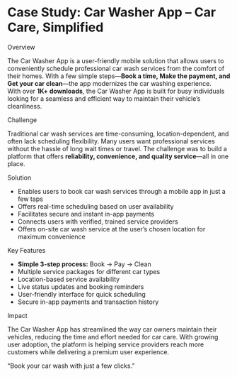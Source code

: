 
#  Case Study: <span className="text-primary">Car Washer App</span> – Car Care, Simplified


<p className="text-3xl md:text-4xl font-semibold py-4 mt-6 text-primary">
  Overview
</p>

The Car Washer App is a user-friendly mobile solution that allows users to conveniently 
schedule professional car wash services from the comfort of their homes. With a few simple 
steps—**Book a time, Make the payment, and Get your car clean**—the app modernizes the 
car washing experience.  
With over **1K+ downloads**, the Car Washer App is built for busy individuals looking for 
a seamless and efficient way to maintain their vehicle’s cleanliness.

<p className="text-3xl md:text-4xl font-semibold py-4 mt-6 text-primary">
  Challenge
</p>

Traditional car wash services are time-consuming, location-dependent, and often lack 
scheduling flexibility. Many users want professional services without the hassle of long 
wait times or travel. The challenge was to build a platform that offers **reliability, 
convenience, and quality service**—all in one place.

<p className="text-3xl md:text-4xl font-semibold py-4 mt-6 text-primary">
  Solution
</p>

- Enables users to book car wash services through a mobile app in just a few taps  
- Offers real-time scheduling based on user availability  
- Facilitates secure and instant in-app payments  
- Connects users with verified, trained service providers  
- Offers on-site car wash service at the user’s chosen location for maximum convenience  

<p className="text-3xl md:text-4xl font-semibold py-4 mt-6 text-primary">
  Key Features
</p>

- **Simple 3-step process:** Book → Pay → Clean  
- Multiple service packages for different car types  
- Location-based service availability  
- Live status updates and booking reminders  
- User-friendly interface for quick scheduling  
- Secure in-app payments and transaction history  

<p className="text-3xl md:text-4xl font-semibold py-4 mt-6 text-primary">
  Impact
</p>

The Car Washer App has streamlined the way car owners maintain their vehicles, reducing 
the time and effort needed for car care. With growing user adoption, the platform is helping 
service providers reach more customers while delivering a premium user experience.

<p className="text-2xl py-6 mt-6 italic text-center text-primary">
  “Book your car wash with just a few clicks.”
</p>
